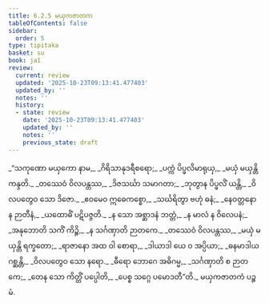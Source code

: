 ```yaml
---
title: 6.2.5 မယှကဇာတက
tableOfContents: false
sidebar:
  order: 5
type: tipitaka
basket: su
book: ja1
review:
  current: review
  updated: '2025-10-23T09:13:41.477403'
  updated_by: ''
  notes: ''
  history:
  - state: review
    date: '2025-10-23T09:13:41.477403'
    updated_by: ''
    notes: ''
    previous_state: draft
---
```



<ReviewStatus review={frontmatter.review} showDetails={true} />

<HypothesisAnnotation frontmatter={frontmatter} />

<DynamicBreadcrumb />

<Division number="103" book="ja1" e="ch" v="22" p="150">

<Paragraph number="1436" type="verses" book="ja1">
_“သကုဏော မယှကော နာမ,_  
_ဂိရိသာနုဒရီစရော;_  
_ပက္ကံ ပိပ္ဖလိမာရုယှ,_  
_မယှံ မယှန္တိ ကန္ဒတိ._  

</Paragraph>

</Division>
<Division number="104" book="ja1" e="ch" v="22" p="150">

<Paragraph number="1437" type="verses" book="ja1">
_တဿေဝံ ဝိလပန္တဿ,_  
_ဒိဇသင်္ဃာ သမာဂတာ;_  
_ဘုတွာန ပိပ္ဖလိံ ယန္တိ,_  
_ဝိလပတွေဝ သော ဒိဇော._  

</Paragraph>

</Division>
<Division number="105" book="ja1" e="ch" v="22" p="150">

<Paragraph number="1438" type="verses" book="ja1">
_ဧဝမေဝ ဣဓေကစ္စော,_  
_သင်္ဃရိတွာ ဗဟုံ ဓနံ;_  
_နေဝတ္တနော န ဉာတီနံ,_  
_ယထောဓိံ ပဋိပဇ္ဇတိ._  

</Paragraph>

</Division>
<Division number="106" book="ja1" e="ch" v="22" p="150">

<Paragraph number="1439" type="verses" book="ja1">
_န သော အစ္ဆာဒနံ ဘတ္တံ,_  
_န မာလံ န ဝိလေပနံ;_  
_အနုဘောတိ သကိံ ကိဉ္စိ,_  
_န သင်္ဂဏှာတိ ဉာတကေ._  

</Paragraph>

</Division>
<Division number="107" book="ja1" e="ch" v="22" p="150">

<Paragraph number="1440" type="verses" book="ja1">
_တဿေဝံ ဝိလပန္တဿ,_  
_မယှံ မယှန္တိ ရက္ခတော;_  
_ရာဇာနော အထ ဝါ စောရာ,_  
_ဒါယာဒါ ယေ ဝ အပ္ပိယာ;_  
_ဓနမာဒါယ ဂစ္ဆန္တိ,_  
_ဝိလပတွေဝ သော နရော._  

</Paragraph>

</Division>
<Division number="108" book="ja1" e="ch" v="22" p="150">

<Paragraph number="1441" type="verses" book="ja1">
_ဓီရော ဘောဂေ အဓိဂမ္မ,_  
_သင်္ဂဏှာတိ စ ဉာတကေ;_  
_တေန သော ကိတ္တိံ ပပ္ပေါတိ,_  
_ပေစ္စ သဂ္ဂေ ပမောဒတီ”တိ._  


</Paragraph>
</Division>

<Paragraph number="1442" type="center" book="ja1">
မယှကဇာတကံ ပဉ္စမံ.
</Paragraph>